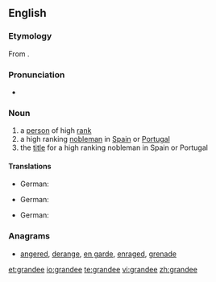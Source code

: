 ==English==

===Etymology===
From {{etyl|la|en}} {{term|grandis||large, great|lang=la}}.

===Pronunciation===
* {{IPA|/ɡɹænˈdiː/}}

===Noun===
{{en-noun}}

# a [[person]] of high [[rank]]
# a high ranking [[nobleman]] in [[Spain]] or [[Portugal]]
# the [[title]] for a high ranking nobleman in Spain or Portugal

====Translations====
{{trans-top|person of high rank}}
* German: {{t-|de|Grande|m}}
{{trans-mid}}
{{trans-bottom}}

{{trans-top|high ranking nobleman in Spain or Portugal}}
* German: {{t-|de|Grande|m}}
{{trans-mid}}
{{trans-bottom}}

{{trans-top|title for a high ranking nobleman in Spain or Portugal}}
* German: {{t-|de|Grande|m}}
{{trans-mid}}
{{trans-bottom}}

===Anagrams===
* [[angered#English|angered]], [[derange#English|derange]], [[en garde#English|en garde]], [[enraged#English|enraged]], [[grenade#English|grenade]]

[[et:grandee]]
[[io:grandee]]
[[te:grandee]]
[[vi:grandee]]
[[zh:grandee]]